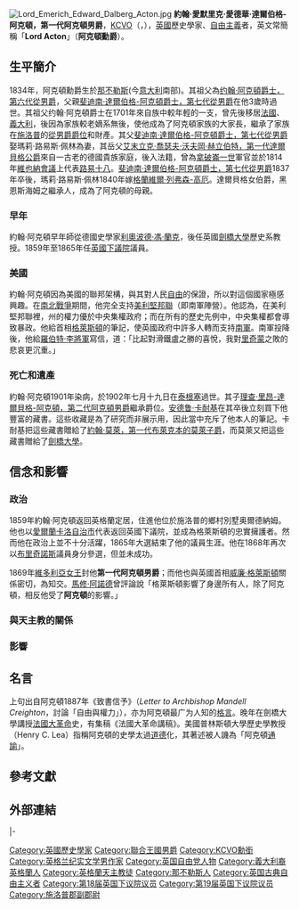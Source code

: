 {{Expand|time=2009-08-15}}
[[File:Lord_Emerich_Edward_Dalberg_Acton.jpg|thumb]]
'''約翰·愛默里克·愛德華·達爾伯格-阿克頓，第一代阿克頓男爵'''，[[維多利亞皇家勳章|KCVO]]（{{lang-en|'''John Emerich Edward Dalberg-Acton, 1st Baron Acton'''}}，{{bd|1834年|1月10日|1902年|6月19日|Acton}}），[[英國|英國]]歷史學家、[[自由主義|自由主義]]者，英文常簡稱「'''Lord Acton'''」（'''阿克頓勳爵'''）。

== 生平簡介 ==
1834年，阿克頓勳爵生於[[那不勒斯|那不勒斯]](今[[意大利|意大利]]南部)。其祖父為[[約翰·弗朗西斯·愛德華·阿克頓|约翰·阿克頓爵士，第六代從男爵]]，父親[[斐迪南·理查·愛德華·達爾伯格-阿克頓|斐迪南·達爾伯格-阿克頓爵士，第七代從男爵]]在他3歲時過世。其祖父约翰·阿克頓爵士在1701年來自族中較年輕的一支，曾先後移居[[法國|法國]]、[[義大利|義大利]]，後因為家族較老嫡系無後，使他成為了阿克頓家族的大家長，繼承了家族在[[施洛普郡|施洛普]]的[[從男爵|從男爵]][[爵位|爵位]]和財產。其父[[理查|斐迪南·達爾伯格-阿克頓爵士，第七代從男爵]]娶瑪莉·路易斯·佩林為妻，其岳父[[艾末立克·喬瑟夫·沃夫岡·赫立伯特，第一代達爾貝格公爵|艾末立克·喬瑟夫·沃夫岡·赫立伯特，第一代達爾貝格公爵]]來自一古老的德國貴族家庭，後入法籍，曾為[[拿破崙|拿破崙一世]]軍官並於1814年[[維也納會議|維也納會議]]上代表[[路易十八|路易十八]]。[[理查·艾克頓爵士|斐迪南·達爾伯格-阿克頓爵士，第七代從男爵]]1837年卒後，瑪莉·路易斯·佩林1840年嫁[[第二代嘉蘭伯爵|格蘭維爾·列弗森-高厄]]。達爾貝格女伯爵，黑恩斯海姆之繼承人，成為了阿克頓的母親。

=== 早年 ===
約翰·阿克頓早年師從德國史學家[[利奧波德·馮·蘭克|利奧波德·馮·蘭克]]，後任英國[[劍橋大學|劍橋大學]]歷史系教授。1859年至1865年任[[英國下議院|英國下議院]]議員。

=== 美國 ===
約翰·阿克頓因為美國的聯邦架構，與其對人民[[自由|自由]]的保證，所以對這個國家極感興趣。在[[南北戰爭|南北戰爭]]期間，他完全支持[[美利堅邦聯|美利堅邦聯]]（即南軍陣營）。他認為，在美利堅邦聯裡，州的權力優於中央集權政府；而在所有的歷史先例中，中央集權都會導致暴政。他給首相[[威廉·尤尔特·格萊斯頓|格萊斯頓]]的筆記，使英國政府中許多人轉而支持[[南軍|南軍]]。南軍投降後，他給[[羅伯特·李|羅伯特·李]][[將軍|將軍]]寫信，道：「比起對滑鐵盧之勝的喜悅，我對[[里士满_(维吉尼亚州)|里奇蒙]]之敗的悲哀更沉重。」

===死亡和遺產===
約翰·阿克頓1901年染病，於1902年七月十九日在[[泰根塞|泰根塞]]過世。其子[[理查·里昂-達爾貝格-阿克頓，第二代阿克頓男爵|理查·里昂-達爾貝格-阿克頓，第二代阿克頓男爵]]繼承爵位。[[安德鲁·卡耐基|安德鲁·卡耐基]]在其卒後立刻買下他豐富的藏書。這些收藏是為了研究而非展示用，因此當中充斥了他本人的筆記。卡耐基把這些藏書贈給了[[約翰·莫萊|約翰·莫萊，第一代布萊克本的莫萊子爵]]，而莫萊又把這些藏書贈給了[[劍橋大學|劍橋大學]]。

== 信念和影響 ==
=== 政治 ===
1859年約翰·阿克頓返回英格蘭定居，住進他位於施洛普的鄉村別墅奥爾德納姆。他也以[[愛爾蘭|愛爾蘭]][[卡洛自治市|卡洛自治市]]代表返回英國下議院，並成為格萊斯頓的忠實擁護者。然而他在政治上並不十分活躍，1865年大選結束了他的議員生涯。他在1868年再次以[[布里奇諾斯|布里奇諾斯]]議員身分參選，但並未成功。

1869年[[維多利亞女王|維多利亞女王]]封他'''第一代阿克頓男爵'''；而他也與英國首相[[威廉·格萊斯頓|威廉·格萊斯頓]]關係密切，為知交。[[阿諾德|馬修·阿諾德]]曾評論說「格萊斯頓影響了身邊所有人，除了阿克頓，相反他受了'''阿克頓'''的影響。」

===與天主教的關係===
=== 影響 ===
== 名言 ==
{{Cquote|你的准则是不以评价他人的方式评价教皇和国王，并以善意假设他们不会做错，我对此无法接受。如果存在任何假设，那将与权力的持有人相对立，他的权力愈发增加，其对立就愈发增加。必须以历史责任弥补法律责任的缺失，'''權力使人腐化，絕對的權力一定導致腐敗。'''伟人几乎从来都是坏人，就算他们施加的是影响而不是权威。而当你以权威再加上腐败的趋势或必然，就更是如此。没有比以下说法更为离经叛道，即职位会使拥有它的人变得圣洁。就是在这一点上，对天主教的否定和对自由主义的否定相通并一直持续，而且目的是可以通过学习来懂得如何使得其手段变得正当。 <br />（I cannot accept your canon that we are to judge Pope and King unlike other men, with a favorable presumption that they did no wrong. If there is any presumption it is the other way against holders of power, increasing as the power increases. Historic responsibility has to make up for the want of legal responsibility. Power tends to corrupt and absolute power corrupts absolutely. Great men are almost always bad men, even when they exercise influence and not authority: still more when you superadd the tendency or the certainty of corruption by authority. There is no worse heresy than that the office sanctifies the holder of it. That is the point at which the negation of Catholicism and the negation of Liberalism meet and keep high festival, and the end learns to justify the means.）|阿克頓1887年《致書信予{{tsl|en|Mandell Creighton|曼德爾·克賴頓}}》（''Letter to Archbishop Mandell Creighton''，討論「自由與權力」）<ref name="lmcone">[http://history.hanover.edu/courses/excerpts/165acton.html Letter to Bishop Mandell Creighton, April 5, 1887] published in ''Historical Essays and Studies'', edited by J. N. Figgis and R. V. Laurence (London: Macmillan, 1907)</ref><ref>《Essays on Freedom and Power》，出版社：The Becon Press（美國麻省波士頓），年份：1949年，第364頁。</ref>}}
上句出自阿克頓1887年《致書信予{{tsl|en|Mandell Creighton|曼德爾·克賴頓}}》（''Letter to Archbishop Mandell Creighton''，討論「自由與權力」），亦为阿克頓最广为人知的[[格言|格言]]。晚年在劍橋大學講授[[法國大革命|法國大革命]]史，有集稿《法國大革命講稿》。美國普林斯頓大學歷史學教授{{tsl|en|Henry Charles Lea|亨利·查爾斯·李}}（Henry C. Lea）指稱阿克頓的史學太過[[道德|道德]]化，其著述被人譏為「阿克頓[[通諭|通諭]]」。

== 參考文獻 ==
{{reflist}}
== 外部連結 ==
{{wikiquote|阿克顿}}

{{start box}}
{{s-reg|uk}}
|-
{{s-none | 新爵位 }}
{{s-title | {{tsl|en|Baron Acton|阿克頓男爵}} | 1869–1902 }}
{{s-after | {{tsl|en|Richard Lyon-Dalberg-Acton, 2nd Baron Acton|理查德·里昂-達爾伯格-阿克頓，第二代阿克頓男爵}} }}
{{end box}}
{{阿克頓男爵}}
{{Authority control}}

{{DEFAULTSORT:Acton, John Dalberg-Acton, 1st Baron}}
[[Category:英國歷史學家|Category:英國歷史學家]]
[[Category:聯合王國男爵|Category:聯合王國男爵]]
[[Category:KCVO勳銜|Category:KCVO勳銜]]
[[Category:英格兰纪实文学男作家|Category:英格兰纪实文学男作家]]
[[Category:英国自由党人物|Category:英国自由党人物]]
[[Category:義大利裔英格蘭人|Category:義大利裔英格蘭人]]
[[Category:英格蘭天主教徒|Category:英格蘭天主教徒]]
[[Category:那不勒斯人|Category:那不勒斯人]]
[[Category:英国古典自由主义者|Category:英国古典自由主义者]]
[[Category:第18届英国下议院议员|Category:第18届英国下议院议员]]
[[Category:第19届英国下议院议员|Category:第19届英国下议院议员]]
[[Category:施洛普郡副郡尉|Category:施洛普郡副郡尉]]